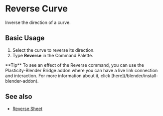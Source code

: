 
# Reverse Curve

<Reference shortcut="" command="Reverse" button=""/>

Inverse the direction of a curve. 

## Basic Usage

1. Select the curve to reverse its direction.
2. Type **Reverse** in the Command Palette.

<VideoPlayer fileName="reverse-curve"/>

<Callout type="info" emoji="💡">
**Tip** 
To see an effect of the Reverse command, you can use the Plasticity-Blender Bridge addon where you can have a live link connection and interaction. For more information about it, click [here](/blender/install-blender-addon).

</Callout>

## See also
- [Reverse Sheet](/sketch/reverse-sheet)


